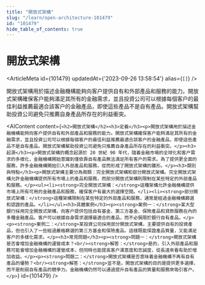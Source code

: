 ```yaml
---
title: "開放式架構"
slug: "/learn/open-architecture-101479"
id: "101479"
hide_table_of_contents: true
---
```



# 開放式架構

<ArticleMeta id={101479} updatedAt={'2023-09-26 13:58:54'} alias={`[]`} />
<div className='border-solid border-b border-t-0 my-4 border-[var(--ifm-color-gray-300)]' />

開放式架構用於描述金融機構能夠向客户提供自有和外部產品和服務的能力。開放式架構確保客户能夠滿足其所有的金融需求，並且投資公司可以根據每個客户的最佳利益推薦最適合該客户的金融產品，即使這些產品不是自有產品。開放式架構幫助投資公司避免只推薦自身產品所存在的利益衝突。

<AIContent content={`<h2>開放式架構</h2><h3>定義</h3><p>開放式架構用於描述金融機構能夠向客户提供自有和外部產品和服務的能力。開放式架構確保客户能夠滿足其所有的金融需求，並且投資公司可以根據每個客户的最佳利益推薦最適合該客户的金融產品，即使這些產品不是自有產品。開放式架構幫助投資公司避免只推薦自身產品所存在的利益衝突。</p><h3>起源</h3><p>開放式架構的概念起源於 20 世紀 90 年代，隨着金融市場的全球化和客户需求的多樣化，金融機構開始意識到僅依靠自有產品無法滿足所有客户的需求。為了提供更全面的服務，許多金融機構開始引入外部產品和服務，從而形成了開放式架構的雛形。</p><h3>類別與特點</h3><p>開放式架構主要分為兩類：完全開放式架構和部分開放式架構。完全開放式架構允許金融機構提供所有市場上的產品和服務，而部分開放式架構則限制在某些特定的外部產品和服務。</p><ul><li><strong>完全開放式架構：</strong>這種架構允許金融機構提供市場上所有可用的金融產品和服務，確保客户有最大的選擇空間。</li><li><strong>部分開放式架構：</strong>這種架構限制在某些特定的外部產品和服務，通常是經過金融機構篩選和認證的產品。</li></ul><h3>具體案例</h3><p><strong>案例一：</strong>某大型銀行採用完全開放式架構，向客户提供包括自有基金、第三方基金、保險產品和貸款服務在內的多種金融產品。客户可以根據自身需求選擇最適合的產品，而不必侷限於銀行自有產品。</p><p><strong>案例二：</strong>某投資公司採用部分開放式架構，主要提供自有的投資產品，但也引入了一些經過嚴格篩選的第三方基金和保險產品。這樣既能保證產品質量，又能滿足客户的多樣化需求。</p><h3>常見問題</h3><p><strong>問題一：</strong>開放式架構是否會增加金融機構的運營成本？<br/><strong>解答：</strong>是的，引入外部產品和服務可能會增加金融機構的運營成本，但同時也能提高客户滿意度和忠誠度，從長遠來看有助於增加收益。</p><p><strong>問題二：</strong>開放式架構是否意味着金融機構不再有自有產品的優勢？<br/><strong>解答：</strong>並不是。開放式架構的目的是提供更多選擇，而不是削弱自有產品的競爭力。金融機構仍然可以通過提升自有產品的質量和服務來吸引客户。</p>`} id={101479} />
